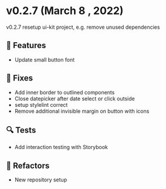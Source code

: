 
<Meta title="Releases/v0.2.x/v0.2.7" />

<style> {`
  code {
    background-color: transparent!important;
  }
`}</style>

# v0.2.7 (March 8 , 2022)
v0.2.7 resetup ui-kit project, e.g. remove unused dependencies

## 🚀 Features
- Update small button font

## 🐛 Fixes
- Add inner border to outlined components
- Close datepicker after date select or click outside
- setup stylelint correct
- Remove additional invisible margin on button with icons

## 🔍 Tests
- Add interaction testing with Storybook

## 📝 Refactors
- New repository setup
